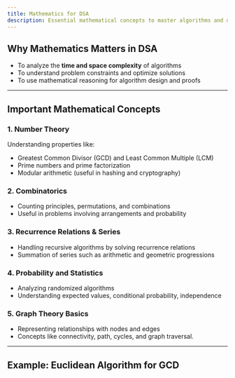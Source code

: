 ```yaml
---
title: Mathematics for DSA
description: Essential mathematical concepts to master algorithms and data structures
---
```


## Why Mathematics Matters in DSA

- To analyze the **time and space complexity** of algorithms
- To understand problem constraints and optimize solutions
- To use mathematical reasoning for algorithm design and proofs

---

## Important Mathematical Concepts

### 1. Number Theory

Understanding properties like:

- Greatest Common Divisor (GCD) and Least Common Multiple (LCM)
- Prime numbers and prime factorization
- Modular arithmetic (useful in hashing and cryptography)

### 2. Combinatorics

- Counting principles, permutations, and combinations
- Useful in problems involving arrangements and probability

### 3. Recurrence Relations & Series

- Handling recursive algorithms by solving recurrence relations
- Summation of series such as arithmetic and geometric progressions

### 4. Probability and Statistics

- Analyzing randomized algorithms
- Understanding expected values, conditional probability, independence

### 5. Graph Theory Basics

- Representing relationships with nodes and edges
- Concepts like connectivity, path, cycles, and graph traversal.

---

## Example: Euclidean Algorithm for GCD
